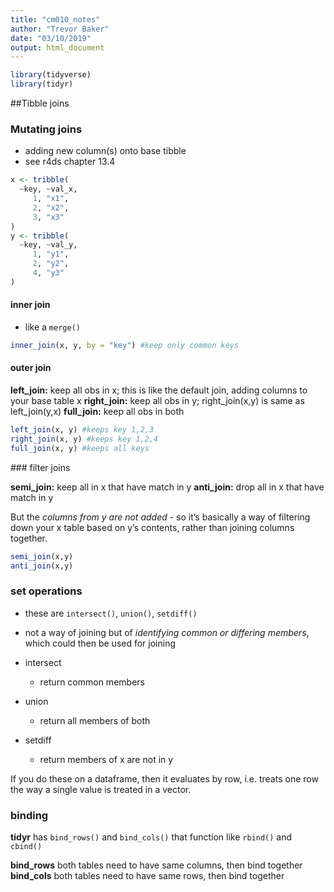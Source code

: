 ```yaml
---
title: "cm010_notes"
author: "Trevor Baker"
date: "03/10/2019"
output: html_document
---
```


```r

library(tidyverse)
library(tidyr)


```



##Tibble joins

 
### Mutating joins

- adding new column(s) onto base tibble
- see r4ds chapter 13.4

```r

x <- tribble(
  ~key, ~val_x,
     1, "x1",
     2, "x2",
     3, "x3"
)
y <- tribble(
  ~key, ~val_y,
     1, "y1",
     2, "y2",
     4, "y3"
)

```

#### inner join

 - like a `merge()`
 
```r

inner_join(x, y, by = "key") #keep only common keys

```

#### outer join

__left_join:__ keep all obs in x; this is like the default join, adding columns to your base table x
__right_join:__ keep all obs in y; right_join(x,y) is same as left_join(y,x)
__full_join:__ keep all obs in both

```r

left_join(x, y) #keeps key 1,2,3
right_join(x, y) #keeps key 1,2,4
full_join(x, y) #keeps all keys

```

 
 ### filter joins
 
 __semi_join:__ keep all in x that have match in y
 __anti_join:__ drop all in x that have match in y
 
 But the _columns from y are not added_ 
 - so it's basically a way of filtering down your x table based on y's contents, rather than joining columns together.
 
 
```r
semi_join(x,y)
anti_join(x,y)

```

### set operations

- these are `intersect()`, `union()`, `setdiff()`
- not a way of joining but of _identifying common or differing members_, which could then be used for joining

- intersect
  + return common members
- union
  + return all members of both
- setdiff
  + return members of x are not in y
  
If you do these on a dataframe, then it evaluates by row, i.e. treats one row the way a single value is treated in a vector.

### binding

__tidyr__ has `bind_rows()` and `bind_cols()` that function like `rbind()` and `cbind()`

__bind_rows__ both tables need to have same columns, then bind together
__bind_cols__ both tables need to have same rows, then bind together
 